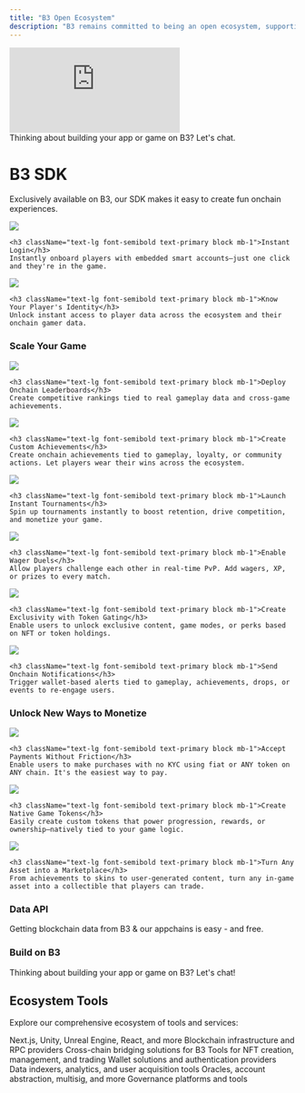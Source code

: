 ```yaml
---
title: "B3 Open Ecosystem"
description: "B3 remains committed to being an open ecosystem, supporting a range of apps, games, communities, protocols, and onchain tooling."
---
```


 <iframe
   className="w-full aspect-video rounded-xl"
    src="https://customer-gg6qs7nm5ue94t64.cloudflarestream.com/b2c74e2ba1b9057d9d41a7e63b83230e/iframe?muted=true&loop=true&autoplay=true&poster=https%3A%2F%2Fcustomer-gg6qs7nm5ue94t64.cloudflarestream.com%2Fb2c74e2ba1b9057d9d41a7e63b83230e%2Fthumbnails%2Fthumbnail.jpg%3Ftime%3D%26height%3D600"
    title="B3 Open Ecosystem"
    frameBorder="0"
  allow="accelerometer; autoplay; clipboard-write; encrypted-media; gyroscope; picture-in-picture"
  allowFullScreen
  ></iframe>

  <br />

<Card title="Get in Touch" icon="handshake" href="https://b3builders.typeform.com/bsmntdevelopers" horizontal>
  Thinking about building your app or game on B3?  Let's chat.
</Card>

# B3 SDK
Exclusively available on B3, our SDK makes it easy to create fun onchain experiences.

<CardGroup cols={2}>
  <Card href="/global-account/authentication">
    <img src="/images/login-banner.jpg" className="w-full h-48 object-cover rounded-xl mb-4" />
    
    <h3 className="text-lg font-semibold text-primary block mb-1">Instant Login</h3>
    Instantly onboard players with embedded smart accounts—just one click and they're in the game.
  </Card>
  
  <Card href="/global-account/introduction">
    <img src="/images/profiles-banner.jpg" className="w-full h-48 object-cover rounded-xl mb-4" />
    
    <h3 className="text-lg font-semibold text-primary block mb-1">Know Your Player's Identity</h3>
    Unlock instant access to player data across the ecosystem and their onchain gamer data.
  </Card>
</CardGroup>

### Scale Your Game

<CardGroup cols={2}>
  <Card href="/guides/leaderboards">
    <img src="/images/leaderboards-banner.jpg" className="w-full h-48 object-cover rounded-xl mb-4" />
    
    <h3 className="text-lg font-semibold text-primary block mb-1">Deploy Onchain Leaderboards</h3>
    Create competitive rankings tied to real gameplay data and cross-game achievements.
  </Card>
  
  <Card href="/guides/achievements">
    <img src="/images/achievements-banner.jpg" className="w-full h-48 object-cover rounded-xl mb-4" />
    
    <h3 className="text-lg font-semibold text-primary block mb-1">Create Custom Achievements</h3>
    Create onchain achievements tied to gameplay, loyalty, or community actions. Let players wear their wins across the ecosystem.
  </Card>
  
  <Card href="/guides/tournaments">
    <img src="/images/tournaments-banner.jpg" className="w-full h-48 object-cover rounded-xl mb-4" />
    
    <h3 className="text-lg font-semibold text-primary block mb-1">Launch Instant Tournaments</h3>
    Spin up tournaments instantly to boost retention, drive competition, and monetize your game.
  </Card>
  
  <Card href="/guides/wager-duels">
    <img src="/images/versus-banner.jpg" className="w-full h-48 object-cover rounded-xl mb-4" />
    
    <h3 className="text-lg font-semibold text-primary block mb-1">Enable Wager Duels</h3>
    Allow players challenge each other in real-time PvP. Add wagers, XP, or prizes to every match.
  </Card>
  
  <Card href="/guides/token-gating">
    <img src="/images/unlock-banner.jpg" className="w-full h-48 object-cover rounded-xl mb-4" />
    
    <h3 className="text-lg font-semibold text-primary block mb-1">Create Exclusivity with Token Gating</h3>
    Enable users to unlock exclusive content, game modes, or perks based on NFT or token holdings.
  </Card>
  
  <Card href="/guides/notifications">
    <img src="/images/notifications-banner.jpg" className="w-full h-48 object-cover rounded-xl mb-4" />
    
    <h3 className="text-lg font-semibold text-primary block mb-1">Send Onchain Notifications</h3>
    Trigger wallet-based alerts tied to gameplay, achievements, drops, or events to re-engage users.
  </Card>
</CardGroup>

### Unlock New Ways to Monetize

<CardGroup cols={2}>
  <Card href="/anyspend/introduction">
    <img src="/images/anyspend-example-bannner.jpg" className="w-full h-48 object-cover rounded-xl mb-4" />
    
    <h3 className="text-lg font-semibold text-primary block mb-1">Accept Payments Without Friction</h3>
    Enable users to make purchases with no KYC using fiat or ANY token on ANY chain. It's the easiest way to pay.
  </Card>
  
  <Card href="/guides/game-tokens">
    <img src="/images/claim-banner.jpg" className="w-full h-48 object-cover rounded-xl mb-4" />
    
    <h3 className="text-lg font-semibold text-primary block mb-1">Create Native Game Tokens</h3>
    Easily create custom tokens that power progression, rewards, or ownership—natively tied to your game logic.
  </Card>
  
  <Card href="/guides/marketplace">
    <img src="/images/marketplace-banner.jpg" className="w-full h-48 object-cover rounded-xl mb-4" />
    
    <h3 className="text-lg font-semibold text-primary block mb-1">Turn Any Asset into a Marketplace</h3>
    From achievements to skins to user-generated content, turn any in-game asset into a collectible that players can trade.
  </Card>
</CardGroup>

### Data API
Getting blockchain data from B3 & our appchains is easy - and free.

### Build on B3

<Card title="Get in Touch" icon="handshake" href="https://b3builders.typeform.com/bsmntdevelopers" horizontal>
  Thinking about building your app or game on B3?  Let's chat!
</Card>

## Ecosystem Tools

Explore our comprehensive ecosystem of tools and services:

<CardGroup cols={2}>
  <Card title="SDKs" icon="gamepad" href="/ecosystem/onchain-sdks">
    Next.js, Unity, Unreal Engine, React, and more
  </Card>
  
  <Card title="Node Providers" icon="server" href="/ecosystem/node-providers">
    Blockchain infrastructure and RPC providers
  </Card>
  
  <Card title="Bridges" icon="link" href="/ecosystem/bridges">
    Cross-chain bridging solutions for B3
  </Card>
  
  <Card title="NFT Infrastructure" icon="gem" href="/ecosystem/nft-infrastructure">
    Tools for NFT creation, management, and trading
  </Card>
  
  <Card title="Wallets" icon="wallet" href="/ecosystem/wallets">
    Wallet solutions and authentication providers
  </Card>
  
  <Card title="Data & Analytics" icon="chart-bar" href="/ecosystem/data-analytics">
    Data indexers, analytics, and user acquisition tools
  </Card>
  
  <Card title="Infrastructure" icon="wrench" href="/ecosystem/infrastructure">
    Oracles, account abstraction, multisig, and more
  </Card>
  
  <Card title="Governance" icon="users" href="/ecosystem/governance">
    Governance platforms and tools
  </Card>
</CardGroup>
